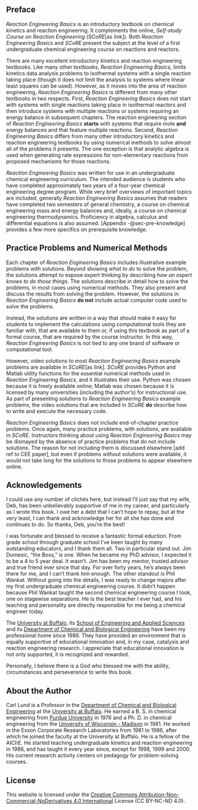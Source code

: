## Preface {.unnumbered}

*Reaction Engineering Basics* is an introductory textbook on chemical kinetics and reaction engineering. It complements the online, *Self-study Course on Reaction Engineering* (*SCoRE*[as link]). Both *Reaction Engineering Basics* and *SCoRE* present the subject at the level of a first undergraduate chemical engineering course on reactions and reactors.

There are many excellent introductory kinetics and reaction engineering textbooks. Like many other textbooks, *Reaction Engineering Basics*, limits kinetics data analysis problems to isothermal systems with a single reaction taking place (though it does not limit the analysis to systems where linear least squares can be used). However, as it moves into the area of reaction engineering, *Reaction Engineering Basics* is different from many other textbooks in two respects. First, *Reaction Engineering Basics* does not start with systems with single reactions taking place in isothermal reactors and then introduce systems with multiple reactions or systems requiring an energy balance in subsequent chapters. The reaction engineering section of *Reaction Engineering Basics* **starts** with systems that require mole **and** energy balances and that feature multiple reactions. Second, *Reaction Engineering Basics* differs from many other introductory kinetics and reaction engineering textbooks by using numerical methods to solve almost all of the problems it presents. The one exception is that analytic algebra is used when generating rate expressions for non-elementary reactions from proposed mechanisms for those reactions.

*Reaction Engineering Basics* was written for use in an undergraduate chemical engineering curriculum. The intended audience is students who have completed approximately two years of a four-year chemical engineering degree program. While very brief overviews of important topics are included, generally *Reaction Engineering Basics* assumes that readers have completed two semesters of general chemistry, a course on chemical engineering mass and energy balances and, ideally, a course on chemical engineering thermodynamics. Proficiency in algebra, calculus and differential equations is also assumed. [Appendix -@sec-pre-knowledge] provides a few more specifics on prerequisite knowledge.

## Practice Problems and Numerical Methods

Each chapter of *Reaction Engineering Basics* includes illustrative example problems with solutions. Beyond showing *what to do* to solve the problem, the solutions attempt to expose expert thinking by describing *how an expert knows to do those things*. The solutions describe in detail how to solve the problems, in most cases using numerical methods. They also present and discuss the results from solving the problem. However, the solutions in *Reaction Engineering Basics* **do not** include actual computer code used to solve the problems.

Instead, the solutions are written in a way that should make it easy for students to implement the calculations using computational tools they are familiar with, that are available to them or, if using this textbook as part of a formal course, that are required by the course instructor. In this way, *Reaction Engineering Basics* is not tied to any one brand of software or computational tool.

However, video solutions to most *Reaction Engineering Basics* example problems are available in *SCoRE*[as link]. *SCoRE* provides Python and Matlab utility functions for the essential numerical methods used in *Reaction Engineering Basics*, and it illustrates their use. Python was chosen because it is freely available online; Matlab was chosen because it is licensed by many universities (including the author's) for instructional use. As part of presenting solutions to *Reaction Engineering Basics* example problems, the video solutions that are included in *SCoRE* **do** describe how to write and execute the necessary code. 

*Reaction Engineering Basics* does not include end-of-chapter practice problems. Once again, many practice problems, with solutions, are available in *SCoRE*. Instructors thinking about using *Reaction Engineering Basics* may be dismayed by the absence of practice problems that do not include solutions. The reason for not including them is discussed elsewhere [add ref to CEE paper], but even if problems without solutions were available, it would not take long for the solutions to those problems to appear elsewhere online.

## Acknowledgements

I could use any number of clichés here, but instead I'll just say that my wife, Deb, has been unbelievably supportive of me in my career, and particularly as I wrote this book. I owe her a debt that I can't hope to repay, but at the very least, I can thank and acknowledge her for all she has done and continues to do. So thanks, Deb, you're the best!

I was fortunate and blessed to receive a fantastic formal eduction. From grade school through graduate school I've been taught by many outstanding educators, and I thank them all. Two in particular stand out. Jim Dumesic, "the Boss," is one. When he became my PhD advisor, I expected it to be a 4 to 5 year deal. It wasn't. Jim has been my mentor, trusted advisor and true friend ever since that day. For over forty years, he's always been there for me, and I can't thank him enough. The other standout is Phil Wankat. Without going into the details, I was ready to change majors after my first undergraduate chemical engineering course. It didn't happen because Phil Wankat taught the second chemical engineering course I took, one on stagewise separations. He is the best teacher I ever had, and his teaching and personality are directly responsible for me being a chemical engineer today. 

The [University at Buffalo](https://www.buffalo.edu/), its [School of Engineering and Applied Sciences](https://engineering.buffalo.edu) and its [Department of Chemical and Biological Engineering](https://engineering.buffalo.edu/chemical-biological.html) have been my professional home since 1986. They have provided an environment that is equally supportive of educational innovation and, in my case, catalysis and reaction engineering research. I appreciate that educational innovation is not only supported, it is recognized and rewarded.

Personally, I believe there is a God who blessed me with the ability, circumstances and perseverence to write this book.

## About the Author

Carl Lund is a Professor in the [Department of Chemical and Biological Engineering](https://engineering.buffalo.edu/chemical-biological.html) at the [University at Buffalo](https://www.buffalo.edu/). He earned a B. S. in chemical engineering from [Purdue University](https://engineering.purdue.edu/ChE) in 1976 and a Ph. D. in chemical engineering from the [University of Wisconsin - Madison](https://engineering.wisc.edu/departments/chemical-biological-engineering) in 1981. He worked in the Exxon Corporate Research Laboratories from 1981 to 1986, after which he joined the faculty at the University at Buffalo. He is a fellow of the AIChE.  He started teaching undergraduate kinetics and reaction engineering in 1986, and has taught it every year since, except for 1998, 1999 and 2000. His current research activity centers on pedagogy for problem-solving courses.

## License

This website is licensed under the [Creative Commons Attribution-Non-Commercial-NoDerivatives 4.0 International](https://creativecommons.org/licenses/by-nc-nd/4.0/) License (CC BY-NC-ND 4.0).